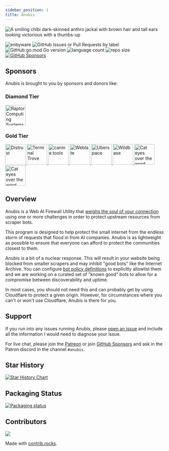 ```yaml
---
sidebar_position: 1
title: Anubis
---
```


<img
  width={256}
  src="/img/happy.webp"
  alt="A smiling chibi dark-skinned anthro jackal with brown hair and tall ears looking victorious with a thumbs-up"
/>

![enbyware](https://pride-badges.pony.workers.dev/static/v1?label=enbyware&labelColor=%23555&stripeWidth=8&stripeColors=FCF434%2CFFFFFF%2C9C59D1%2C2C2C2C)
![GitHub Issues or Pull Requests by label](https://img.shields.io/github/issues/TecharoHQ/anubis)
![GitHub go.mod Go version](https://img.shields.io/github/go-mod/go-version/TecharoHQ/anubis)
![language count](https://img.shields.io/github/languages/count/TecharoHQ/anubis)
![repo size](https://img.shields.io/github/repo-size/TecharoHQ/anubis)
[![GitHub Sponsors](https://img.shields.io/github/sponsors/Xe)](https://github.com/sponsors/Xe)

## Sponsors

Anubis is brought to you by sponsors and donors like:

### Diamond Tier

<a href="https://www.raptorcs.com/content/base/products.html">
  <img
    src="/img/sponsors/raptor-computing-logo.webp"
    alt="Raptor Computing Systems"
    height="64"
  />
</a>

### Gold Tier

<a href="https://distrust.co?utm_campaign=github&utm_medium=referral&utm_content=anubis">
  <img src="/img/sponsors/distrust-logo.webp" alt="Distrust" height="64" />
</a>
<a href="https://terminaltrove.com/?utm_campaign=github&utm_medium=referral&utm_content=anubis&utm_source=abgh">
  <img
    src="/img/sponsors/terminal-trove.webp"
    alt="Terminal Trove"
    height="64"
  />
</a>
<a href="https://canine.tools?utm_campaign=github&utm_medium=referral&utm_content=anubis">
  <img
    src="/img/sponsors/caninetools-logo.webp"
    alt="canine.tools"
    height="64"
  />
</a>
<a href="https://weblate.org/">
  <img src="/img/sponsors/weblate-logo.webp" alt="Weblate" height="64" />
</a>
<a href="https://uberspace.de/">
  <img src="/img/sponsors/uberspace-logo.webp" alt="Uberspace" height="64" />
</a>
<a href="https://wildbase.xyz/">
  <img src="/img/sponsors/wildbase-logo.webp" alt="Wildbase" height="64" />
</a>
<a href="https://emma.pet">
  <img
    src="/img/sponsors/nepeat-logo.webp"
    alt="Cat eyes over the word Emma in a serif font"
    height="64"
  />
</a>
<a href="https://fabulous.systems/">
  <img
    src="/img/sponsors/fabulous-systems.webp"
    alt="Cat eyes over the word Emma in a serif font"
    height="64"
  />
</a>

## Overview

Anubis is a Web AI Firewall Utility that [weighs the soul of your connection](https://en.wikipedia.org/wiki/Weighing_of_souls) using one or more challenges in order to protect upstream resources from scraper bots.

This program is designed to help protect the small internet from the endless storm of requests that flood in from AI companies. Anubis is as lightweight as possible to ensure that everyone can afford to protect the communities closest to them.

Anubis is a bit of a nuclear response. This will result in your website being blocked from smaller scrapers and may inhibit "good bots" like the Internet Archive. You can configure [bot policy definitions](https://anubis.techaro.lol/docs/admin/policies) to explicitly allowlist them and we are working on a curated set of "known good" bots to allow for a compromise between discoverability and uptime.

In most cases, you should not need this and can probably get by using Cloudflare to protect a given origin. However, for circumstances where you can't or won't use Cloudflare, Anubis is there for you.

## Support

If you run into any issues running Anubis, please [open an issue](https://github.com/TecharoHQ/anubis/issues/new?template=Blank+issue) and include all the information I would need to diagnose your issue.

For live chat, please join the [Patreon](https://patreon.com/cadey) or join [GitHub Sponsors](https://github.com/sponsors/Xe) and ask in the Patron discord in the channel `#anubis`.

## Star History

<a href="https://www.star-history.com/#TecharoHQ/anubis&Date">
  <picture>
    <source
      media="(prefers-color-scheme: dark)"
      srcSet="https://api.star-history.com/svg?repos=TecharoHQ/anubis&type=Date&theme=dark"
    />
    <source
      media="(prefers-color-scheme: light)"
      srcSet="https://api.star-history.com/svg?repos=TecharoHQ/anubis&type=Date"
    />
    <img
      alt="Star History Chart"
      src="https://api.star-history.com/svg?repos=TecharoHQ/anubis&type=Date"
    />
  </picture>
</a>

## Packaging Status

[![Packaging status](https://repology.org/badge/vertical-allrepos/anubis-anti-crawler.svg?columns=3)](https://repology.org/project/anubis-anti-crawler/versions)

## Contributors

<a href="https://github.com/TecharoHQ/anubis/graphs/contributors">
  <img src="https://contrib.rocks/image?repo=TecharoHQ/anubis" />
</a>

Made with [contrib.rocks](https://contrib.rocks).
